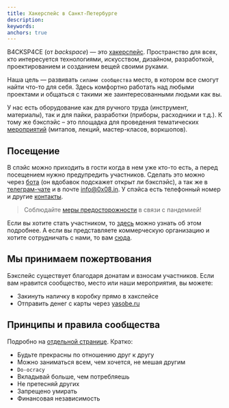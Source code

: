 ```yaml
---
title: Хакерспейс в Санкт-Петербурге
description: 
keywords: 
anchors: true
---
```


B4CKSP4CE (от *backspace*) — это [хакерспейс](https://ru.wikipedia.org/wiki/Хакерспейс). Пространство для всех, кто интересуется технологиями, искусством, дизайном, разработкой, проектированием и созданием вещей своими руками.

Наша цель — развивать `силами сообщества` место, в котором все смогут найти что-то для себя. Здесь комфортно работать над любыми проектами и общаться с такими же заинтересованными людьми как вы. 

У нас есть оборудование как для ручного труда (инструмент, материалы), так и для пайки, разработки (приборы, расходники и т.д.). К тому же бэкспэйс – это площадка для проведения тематических [мероприятий](/events) (митапов, лекций, мастер-класов, воркшопов).

## Посещение
В спэйс можно приходить в гости когда в нем уже кто-то есть, а перед посещением нужно предупредить участников. Сделать это можно через [бота](tg://resolve/?domain=@b4cksp4ce_bot) (он вдобавок подскажет открыт ли бэкспэйс), а так же в [телеграм-чате](tg://resolve/?domain=backspace_chat) и в почте [info@0x08.in](mailto:info@0x08.in). У спэйса есть телефонный номер и другие [контакты](/contacts).

>Соблюдайте [меры предосторожности](/wiki/sars-cov-2) в связи с пандемией!

Если вы хотите стать участником, то [здесь](/wiki/participants) можно узнать об этом подробнее. А если вы представляете коммерческую организацию и хотите сотрудничать с нами, то вам [сюда](/wiki/partnership).

## Мы принимаем пожертвования
Бэкспейс существует благодаря донатам и взносам участников. Если вам нравится сообщество, место или наши мероприятия, вы можете:
* Закинуть наличку в коробку прямо в хакспейсе
* Отправить денег с карты через [yasobe.ru](https://yasobe.ru/na/b4cksp4ce)

## Принципы и правила сообщества
Подробно на [отдельной странице](/wiki/principles-rules). Кратко:

* Будьте прекрасны по отношению друг к другу
* Можно заниматься всем, чем хочется, не мешая другим
* `Do-ocracy`
* Вкладывай больше, чем потребляешь
* Не претесняй других
* Запрещено умирать
* Финансовая независимость
